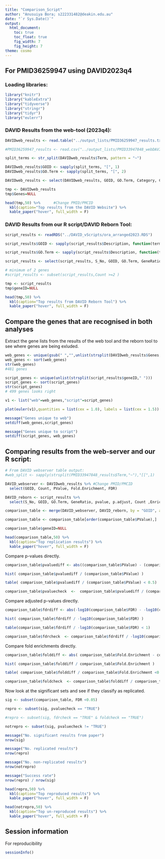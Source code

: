 ```yaml
---
title: "Comparison_Script"
author: "Anusuiya Bora; s222331482@deakin.edu.au"
date: "`r Sys.Date()`"
output:
  html_document:
    toc: true
    toc_float: true
    fig_width: 7
    fig_height: 7
theme: cosmo
---
```


## For PMID36259947 using DAVID2023q4

### Loading libraries:

```r

library("knitr")
library("kableExtra")
library("tidyverse")
library("stringr")
library("tidyr")
library("eulerr")

```

### DAVID Results from the web-tool (2023q4):

```r

DAVIDweb_results <- read.table("../output_lists/PMID36259947_results.txt", header = TRUE, sep = "\t")  #Change PMID/PMCID

#PMID36259947_results <- read.csv("../output_lists/PMID33947848_webDAVID_20240513.tsv", header = TRUE, sep = "\t")

split_terms <- str_split(DAVIDweb_results$Term, pattern = "~")

DAVIDweb_results$GOID <- sapply(split_terms, "[", 1)
DAVIDweb_results$GO.Term <- sapply(split_terms, "[", 2)

DAVIDweb_results <- select(DAVIDweb_results, GOID, GO.Term, Category, Count, X., PValue, Genes, List.Total, Pop.Hits, Pop.Total, Fold.Enrichment, Bonferroni, Benjamini, FDR)

tmp <- DAVIDweb_results
tmp$Genes=NULL

head(tmp,50) %>%      #Change PMID/PMCID
  kbl(caption="Top results from the DAVID Website") %>%
  kable_paper("hover", full_width = F)

```

### DAVID Results from our R script/DAVID Reborn Tool:

```r

script_results <- readRDS("../DAVID_vScripts/ora_arranged2023.RDS")

script_results$GOID <- sapply(script_results$Description, function(term) strsplit(term, " ")[[1]][1])

script_results$GO.Term <- sapply(script_results$Description, function(term) paste(strsplit(term, " ")[[1]][-1], collapse = " "))

script_results <- select(script_results, S_No, GOID, GO.Term, GeneRatio, BgRatio, pvalue, p.adjust, qvalue, geneID, Count, gr, br, EnrichmentScore)

# minimum of 2 genes
#script_results <- subset(script_results,Count >=2 )

tmp <- script_results
tmp$geneID=NULL

head(tmp,50) %>%
  kbl(caption="Top results from DAVID Reborn Tool") %>%
  kable_paper("hover", full_width = F)

```

## Compare the genes that are recognised in both analyses

Extract the gene lists from the results of the web tool and the reborn tool to see where genes are being exluded.

```r

web_genes <- unique(gsub(" ","",unlist(strsplit(DAVIDweb_results$Genes,","))))
web_genes <- sort(web_genes)
str(web_genes)
#481 genes

script_genes <- unique(unlist(strsplit(script_results$geneID," ")))
script_genes <- sort(script_genes)
str(script_genes)
# 499 genes looks right

v1 <- list("web"=web_genes,"script"=script_genes)

plot(euler(v1),quantities = list(cex = 1.0), labels = list(cex = 1.5))

message("Genes unique to web")
setdiff(web_genes,script_genes)

message("Genes unique to script")
setdiff(script_genes, web_genes)

```

## Comparing results from the web-server and our R script:

```r

# From DAVID webserver table output: 
#web_split <- sapply(strsplit(PMID33947848_results$Term,"~"),"[[",1)

DAVID_webserver <- DAVIDweb_results %>% #Change PMID/PMCID
  select(GOID, Count, PValue, Fold.Enrichment, FDR)

DAVID_reborn <- script_results %>%
  select(S_No, GOID, GO.Term, GeneRatio, pvalue, p.adjust, Count ,EnrichmentScore)

comparison_table <- merge(DAVID_webserver, DAVID_reborn, by = "GOID", all = TRUE)

comparison_table <- comparison_table[order(comparison_table$PValue),]

comparison_table$geneID=NULL

head(comparison_table,50) %>%
  kbl(caption="Top replication results") %>%
  kable_paper("hover", full_width = F)

```

Compare p-values directly.

```r

comparison_table$pvaluediff <- abs((comparison_table$PValue) - (comparison_table$pvalue))

hist( comparison_table$pvaluediff / (comparison_table$PValue) )

table( comparison_table$pvaluediff / (comparison_table$PValue) < 0.5)

comparison_table$pvaluecheck  <-  comparison_table$pvaluediff / (comparison_table$PValue) < 0.5

```

Compare adjusted p-values directly.

```r

comparison_table$fdrdiff <- abs(-log10(comparison_table$FDR) - -log10(comparison_table$p.adjust))

hist( comparison_table$fdrdiff / -log10(comparison_table$FDR) )

table(comparison_table$fdrdiff / -log10(comparison_table$FDR) < 1)

comparison_table$fdrcheck  <- comparison_table$fdrdiff / -log10(comparison_table$FDR) < 1

```

Compare fold enrichments directly.

```r

comparison_table$folddiff <- abs( comparison_table$Fold.Enrichment - comparison_table$EnrichmentScore)

hist( comparison_table$folddiff / comparison_table$Fold.Enrichment )

table( comparison_table$folddiff / comparison_table$Fold.Enrichment <0.3)

comparison_table$foldcheck  <- comparison_table$folddiff / comparison_table$Fold.Enrichment <0.3

```

Now look at the significant sets and see if they classify as replicated.

```r

sig <- subset(comparison_table, FDR <0.05)

repro <- subset(sig, pvaluecheck == "TRUE")

#repro <- subset(sig, fdrcheck == "TRUE" & foldcheck == "TRUE")

notrepro <- subset(sig, pvaluecheck != "TRUE")

message("No. significant results from paper")
nrow(sig)

message("No. replicated results")
nrow(repro)

message("No. non-replicated results")
nrow(notrepro)

message("Success rate")
nrow(repro) / nrow(sig)

```

```r

head(repro,50) %>%
  kbl(caption="Top reproduced results") %>%
  kable_paper("hover", full_width = F)

head(notrepro,50) %>%
  kbl(caption="Top un-reproduced results") %>%
  kable_paper("hover", full_width = F)

```

## Session information

For reproducibility

```r

sessionInfo()

```
